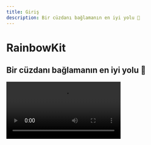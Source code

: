 ```yaml
---
title: Giriş
description: Bir cüzdanı bağlamanın en iyi yolu 🌈
---
```


# RainbowKit

## Bir cüzdanı bağlamanın en iyi yolu 🌈

<Video src="https://res.cloudinary.com/rainbowme/video/upload/s--aTmEjSrr--/f_auto:video,q_auto/v1/rainbowkit/site-assets/rainbowkit-video-cutdown-edit_gy0q16" />

RainbowKit, Dapp'ınıza cüzdan bağlantısı eklemeyi kolaylaştıran bir [React](https://reactjs.org/) kütüphanesidir. Anlaşılır, duyarlı ve özelleştirilebilir.

### Özellikler

#### Cüzdan yönetimi

Dapp'ınız için hazır cüzdan yönetimi. Cüzdanların bağlantısını ve bağlantısının kesilmesini yönetmenin yanı sıra, RainbowKit çok sayıda cüzdanı destekler, bağlantı zincirlerini değiştirir, adresleri ENS'ye çözer, bakiyeyi gösterir ve çok daha fazlasını yapar!

#### Özelleştirilebilir

RainbowKit UI'yi markanıza uyacak şekilde ayarlayabilirsiniz. Birkaç önceden tanımlanmış vurgu rengi ve kenar yarıçapı konfigürasyonlarından seçim yapabilirsiniz. Daha ileri düzey kullanım durumları için, tamamen özelleştirilebilir bir tema sağlayabilir, kendi düğmenizi oluşturabilir ve belirli özellikleri atlayabilirsiniz. Karanlık mod dahil.

#### Endüstri standartları

Çoğu ürünle daha iyi uyumluluk için, [viem](https://viem.sh) ve [wagmi](https://wagmi.sh/) — alanında en yaygın kullanılan kütüphanelere güveniyoruz.

EIP-1193 ve EIP-6963 gibi cüzdan standartları kutudan çıkar çıkmaz desteklenmektedir, bu da tarayıcı cüzdanı kullanıcılarının cüzdanlarını dApp'inize sorunsuz bir şekilde bağlamalarını her zamankinden daha kolay hale getirir.

### Topluluk

Topluluğun RainbowKit'i benimseme, sorunları belirtme ve geri bildirim sağlama konusunda heyecanlıyız. Bir özellik isteği, hata raporu veya sergileyecek bir proje olup olmadığına bakılmaksızın, lütfen katılın!

- Bir [issue]oluşturun (https://github.com/rainbow-me/rainbowkit/issues)
- Takip edin [Twitter](https://twitter.com/rainbowdotme)
- Paylaşın [feedback](https://github.com/rainbow-me/rainbowkit/discussions/new?category=feedback)
- Deneyin [Codesandbox](https://codesandbox.io/p/sandbox/github/rainbow-me/rainbowkit/tree/main/examples/with-next)
